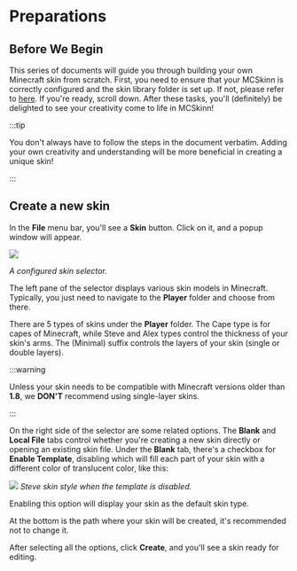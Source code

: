 # Preparations

## Before We Begin

This series of documents will guide you through building your own Minecraft skin from scratch. First, you need to ensure that your MCSkinn is correctly configured and the skin library folder is set up. If not, please refer to [here](../../onboarding). If you're ready, scroll down. After these tasks, you'll (definitely) be delighted to see your creativity come to life in MCSkinn!

:::tip

You don't always have to follow the steps in the document verbatim. Adding your own creativity and understanding will be more beneficial in creating a unique skin!

:::

## Create a new skin

In the **File** menu bar, you'll see a **Skin** button. Click on it, and a popup window will appear.

![](a-configured-skin-selector.png)

*A configured skin selector.*

The left pane of the selector displays various skin models in Minecraft. Typically, you just need to navigate to the **Player** folder and choose from there.

There are 5 types of skins under the **Player** folder. The Cape type is for capes of Minecraft, while Steve and Alex types control the thickness of your skin's arms. The (Minimal) suffix controls the layers of your skin (single or double layers). 

:::warning

Unless your skin needs to be compatible with Minecraft versions older than **1.8**, we **DON'T** recommend using single-layer skins.

:::

On the right side of the selector are some related options. The **Blank** and **Local File** tabs control whether you're creating a new skin directly or opening an existing skin file. Under the **Blank** tab, there's a checkbox for **Enable Template**, disabling which will fill each part of your skin with a different color of translucent color, like this:

![](a-skin-that-disabled-model.png)
*Steve skin style when the template is disabled.*

Enabling this option will display your skin as the default skin type.

At the bottom is the path where your skin will be created, it's recommended not to change it.

After selecting all the options, click **Create**, and you'll see a skin ready for editing.